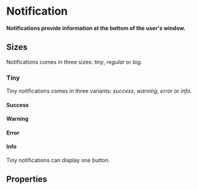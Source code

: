 # Notification

**Notifications provide information at the bottom of the user's window.**

<DemoBlock demo="default" withThemeSwitcher />

## Sizes

Notifications comes in three sizes: _tiny_, _regular_ or _big_.

### Tiny

Tiny notifications comes in three variants: _success_, _warning_, _error_ or _info_.

#### Success

<DemoBlock demo="tiny-1" withThemeSwitcher />

#### Warning

<DemoBlock demo="tiny-2" withThemeSwitcher />

#### Error

<DemoBlock demo="tiny-3" withThemeSwitcher />

#### Info

<DemoBlock demo="tiny-4" withThemeSwitcher />

Tiny notifications can display one button.

<DemoBlock demo="tiny-5" withThemeSwitcher />

## Properties

<PropTable component="Notification" />
